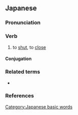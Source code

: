 ==Japanese==
{{ja-kanjitab|し|sort=しまる|yomi=kun}}

===Pronunciation===
{{ja-pron|しまる|yomi=k|acc=2|acc_ref=DJR}}
{{ja-ojad}}

===Verb===
{{ja-verb|tr=intrans|type=1|しまる}}
{{ja-vp|閉める|閉まる}}

# to [[shut]], to [[close]]

====Conjugation====
{{ja-go-ru|しま}}
{{ja-conj-bungo|しま|4-r}}

===Related terms===
* {{ja-r|閉める|しめる|pos=transitive}}

===References===
<references/>

[[Category:Japanese basic words]]